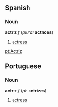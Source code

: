 ==Spanish==
===Noun===
'''actriz''' ''f'' (''plural'' '''actrices''')

#[[actress]]

[[pt:Actriz]]

==Portuguese==
===Noun===
'''actriz''' ''f'' (''pl'': '''actrizes''')

# [[actress]]